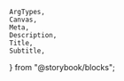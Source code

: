 	ArgTypes,
	Canvas,
	Meta,
	Description,
	Title,
	Subtitle,
} from "@storybook/blocks";

<Meta of={AssetStories} title="Docs" />

<Title of={AssetStories} />
<Subtitle of={AssetStories} />
<ComponentDetails />

<Description of={AssetStories} />

## Variants

### Image

<Canvas of={AssetStories.Default} />

### File

<Canvas of={AssetStories.File} />

### Folder

<Canvas of={AssetStories.Folder} />

## Properties

<ArgTypes />
